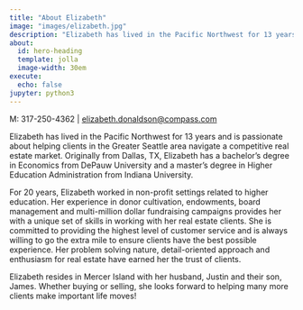 ```yaml
---
title: "About Elizabeth"
image: "images/elizabeth.jpg"
description: "Elizabeth has lived in the Pacific Northwest for 13 years and is passionate about helping clients in the Greater Seattle area navigate a competitive real estate market. Originally from Dallas, TX, Elizabeth has a bachelor’s degree in Economics from DePauw University and a master’s degree in Higher Education Administration from Indiana University."
about:
  id: hero-heading
  template: jolla
  image-width: 30em
execute:
  echo: false
jupyter: python3
---
```


:::{#hero-heading}
M: 317-250-4362 | [elizabeth.donaldson@compass.com](mailto:elizabeth.donaldson@compass.com)
:::

Elizabeth has lived in the Pacific Northwest for 13 years and is passionate
about helping clients in the Greater Seattle area navigate a competitive real
estate market. Originally from Dallas, TX, Elizabeth has a bachelor's degree in
Economics from DePauw University and a master's degree in Higher Education
Administration from Indiana University.

For 20 years, Elizabeth worked in non-profit settings related to higher
education.  Her experience in donor cultivation, endowments, board management
and multi-million dollar fundraising campaigns provides her with a unique set
of skills in working with her real estate clients. She is committed to
providing the highest level of customer service and is always willing to go the
extra mile to ensure clients have the best possible experience.  Her problem
solving nature, detail-oriented approach and enthusiasm for real estate have
earned her the trust of clients.

Elizabeth resides in Mercer Island with her husband, Justin and their son,
James.  Whether buying or selling, she looks forward to helping many more
clients make important life moves!

